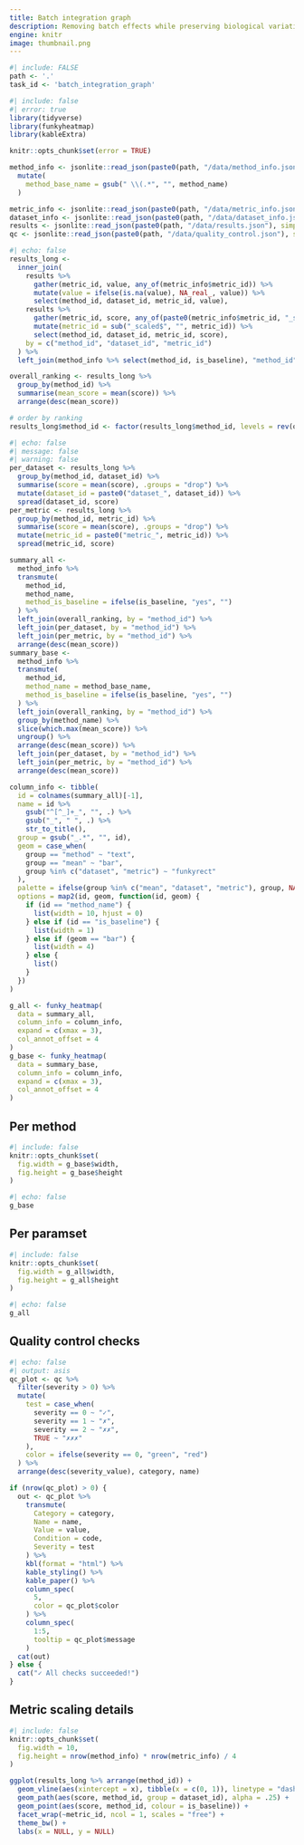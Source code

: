 ```yaml
---
title: Batch integration graph
description: Removing batch effects while preserving biological variation (graph output)
engine: knitr
image: thumbnail.png
---
```


```r
#| include: FALSE
path <- '.'
task_id <- 'batch_integration_graph'
```




```r
#| include: false
#| error: true
library(tidyverse)
library(funkyheatmap)
library(kableExtra)

knitr::opts_chunk$set(error = TRUE)

method_info <- jsonlite::read_json(paste0(path, "/data/method_info.json"), simplifyVector = TRUE) %>%
  mutate(
    method_base_name = gsub(" \\(.*", "", method_name)
  )

metric_info <- jsonlite::read_json(paste0(path, "/data/metric_info.json"), simplifyVector = TRUE)
dataset_info <- jsonlite::read_json(paste0(path, "/data/dataset_info.json"), simplifyVector = TRUE)
results <- jsonlite::read_json(paste0(path, "/data/results.json"), simplifyVector = TRUE)
qc <- jsonlite::read_json(paste0(path, "/data/quality_control.json"), simplifyVector = TRUE)
```


```r
#| echo: false
results_long <-
  inner_join(
    results %>%
      gather(metric_id, value, any_of(metric_info$metric_id)) %>%
      mutate(value = ifelse(is.na(value), NA_real_, value)) %>%
      select(method_id, dataset_id, metric_id, value),
    results %>%
      gather(metric_id, score, any_of(paste0(metric_info$metric_id, "_scaled"))) %>%
      mutate(metric_id = sub("_scaled$", "", metric_id)) %>%
      select(method_id, dataset_id, metric_id, score),
    by = c("method_id", "dataset_id", "metric_id")
  ) %>%
  left_join(method_info %>% select(method_id, is_baseline), "method_id")

overall_ranking <- results_long %>%
  group_by(method_id) %>%
  summarise(mean_score = mean(score)) %>%
  arrange(desc(mean_score))

# order by ranking
results_long$method_id <- factor(results_long$method_id, levels = rev(overall_ranking$method_id))
```

```r
#| echo: false
#| message: false
#| warning: false
per_dataset <- results_long %>%
  group_by(method_id, dataset_id) %>%
  summarise(score = mean(score), .groups = "drop") %>%
  mutate(dataset_id = paste0("dataset_", dataset_id)) %>%
  spread(dataset_id, score)
per_metric <- results_long %>%
  group_by(method_id, metric_id) %>%
  summarise(score = mean(score), .groups = "drop") %>%
  mutate(metric_id = paste0("metric_", metric_id)) %>%
  spread(metric_id, score)

summary_all <- 
  method_info %>%
  transmute(
    method_id,
    method_name,
    method_is_baseline = ifelse(is_baseline, "yes", "")
  ) %>%
  left_join(overall_ranking, by = "method_id") %>%
  left_join(per_dataset, by = "method_id") %>%
  left_join(per_metric, by = "method_id") %>%
  arrange(desc(mean_score))
summary_base <- 
  method_info %>%
  transmute(
    method_id,
    method_name = method_base_name,
    method_is_baseline = ifelse(is_baseline, "yes", "")
  ) %>%
  left_join(overall_ranking, by = "method_id") %>%
  group_by(method_name) %>%
  slice(which.max(mean_score)) %>%
  ungroup() %>%
  arrange(desc(mean_score)) %>%
  left_join(per_dataset, by = "method_id") %>%
  left_join(per_metric, by = "method_id") %>%
  arrange(desc(mean_score))

column_info <- tibble(
  id = colnames(summary_all)[-1],
  name = id %>%
    gsub("^[^_]+_", "", .) %>%
    gsub("_", " ", .) %>%
    str_to_title(),
  group = gsub("_.*", "", id),
  geom = case_when(
    group == "method" ~ "text",
    group == "mean" ~ "bar",
    group %in% c("dataset", "metric") ~ "funkyrect"
  ),
  palette = ifelse(group %in% c("mean", "dataset", "metric"), group, NA_character_),
  options = map2(id, geom, function(id, geom) {
    if (id == "method_name") {
      list(width = 10, hjust = 0)
    } else if (id == "is_baseline") {
      list(width = 1)
    } else if (geom == "bar") {
      list(width = 4)
    } else {
      list()
    }
  })
)

g_all <- funky_heatmap(
  data = summary_all,
  column_info = column_info,
  expand = c(xmax = 3),
  col_annot_offset = 4
)
g_base <- funky_heatmap(
  data = summary_base,
  column_info = column_info,
  expand = c(xmax = 3),
  col_annot_offset = 4
)
```


::: {.panel-tabset}

## Per method

```r
#| include: false
knitr::opts_chunk$set(
  fig.width = g_base$width,
  fig.height = g_base$height
)
```

```r
#| echo: false
g_base
```

## Per paramset

```r
#| include: false
knitr::opts_chunk$set(
  fig.width = g_all$width,
  fig.height = g_all$height
)
```

```r
#| echo: false
g_all
```

:::

## Quality control checks

```r
#| echo: false
#| output: asis
qc_plot <- qc %>% 
  filter(severity > 0) %>%
  mutate(
    test = case_when(
      severity == 0 ~ "✓",
      severity == 1 ~ "✗",
      severity == 2 ~ "✗✗",
      TRUE ~ "✗✗✗"
    ),
    color = ifelse(severity == 0, "green", "red")
  ) %>%
  arrange(desc(severity_value), category, name)

if (nrow(qc_plot) > 0) {
  out <- qc_plot %>% 
    transmute(
      Category = category,
      Name = name,
      Value = value,
      Condition = code,
      Severity = test
    ) %>%
    kbl(format = "html") %>%
    kable_styling() %>%
    kable_paper() %>%
    column_spec(
      5, 
      color = qc_plot$color
    ) %>%
    column_spec(
      1:5,
      tooltip = qc_plot$message
    )
  cat(out)
} else {
  cat("✓ All checks succeeded!")
}
```


## Metric scaling details

```r
#| include: false
knitr::opts_chunk$set(
  fig.width = 10,
  fig.height = nrow(method_info) * nrow(metric_info) / 4
)
```

```r
ggplot(results_long %>% arrange(method_id)) +
  geom_vline(aes(xintercept = x), tibble(x = c(0, 1)), linetype = "dashed", alpha = .5, colour = "red") +
  geom_path(aes(score, method_id, group = dataset_id), alpha = .25) +
  geom_point(aes(score, method_id, colour = is_baseline)) +
  facet_wrap(~metric_id, ncol = 1, scales = "free") +
  theme_bw() +
  labs(x = NULL, y = NULL)
```

